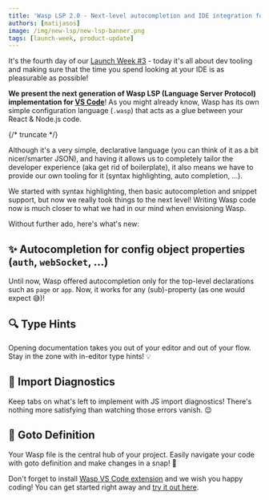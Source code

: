```yaml
---
title: 'Wasp LSP 2.0 - Next-level autocompletion and IDE integration for Wasp projects!'
authors: [matijasos]
image: /img/new-lsp/new-lsp-banner.png
tags: [launch-week, product-update]
---
```




<ImgWithCaption source="img/new-lsp/new-lsp-banner.png" />

It's the fourth day of our [Launch Week #3](/blog/2023/06/22/wasp-launch-week-three) - today it's all about dev tooling and making sure that the time you spend looking at your IDE is as pleasurable as possible!

**We present the next generation of Wasp LSP (Language Server Protocol) implementation for [VS Code](https://marketplace.visualstudio.com/items?itemName=wasp-lang.wasp)**! As you might already know, Wasp has its own simple configuration language (`.wasp`) that acts as a glue between your React & Node.js code.

{/* truncate */}

Although it's a very simple, declarative language (you can think of it as a bit nicer/smarter JSON), and having it allows us to completely tailor the developer experience (aka get rid of boilerplate), it also means we have to provide our own tooling for it (syntax highlighting, auto completion, ...).

We started with syntax highlighting, then basic autocompletion and snippet support, but now we really took things to the next level! Writing Wasp code now is much closer to what we had in our mind when envisioning Wasp.

Without further ado, here's what's new:

## ✨ Autocompletion for config object properties (`auth`, `webSocket`, ...)

Until now, Wasp offered autocompletion only for the top-level declarations such as `page` or `app`. Now, it works for any (sub)-property (as one would expect 😅)!

<ImgWithCaption source="img/new-lsp/dict-completion.gif" caption="Fill out your Wasp configuration faster and with less typos! 💻🚀" />

## 🔍 Type Hints

Opening documentation takes you out of your editor and out of your flow. Stay in the zone with in-editor type hints! 💡

<ImgWithCaption source="img/new-lsp/type-hints.gif" />

## 🚨 Import Diagnostics

Keep tabs on what's left to implement with JS import diagnostics! There's nothing more satisfying than watching those errors vanish. 😌

<ImgWithCaption source="img/new-lsp/import-diagnostics.gif" caption="Wasp now automatically detects if the function you referenced doesn't exist or is not exported." />

## 🔗 Goto Definition

Your Wasp file is the central hub of your project. Easily navigate your code with goto definition and make changes in a snap! 💨

<ImgWithCaption source="img/new-lsp/goto-definition.gif" caption="Cmd/Ctrl + click and Wasp LSP takes you straight to the function body!" />

Don't forget to install [Wasp VS Code extension](https://marketplace.visualstudio.com/items?itemName=wasp-lang.wasp) and we wish you happy coding! You can get started right away and [try it out here](/docs/quick-start).
